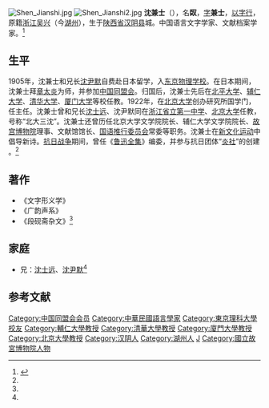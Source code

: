 [[File:Shen_Jianshi.jpg|thumb]]
[[File:Shen_Jianshi2.jpg|thumb]]
'''沈兼士'''（{{bd|1887年|7月31日|1947年|8月2日|catIdx=S沈}}），名'''臤'''，[[表字|字]]'''兼士'''，[[以字行|以字行]]，原籍[[浙江|浙江]][[吴兴|吴兴]]（今[[湖州|湖州]]），生于[[陕西省|陕西省]][[汉阴县|汉阴县]]城。中国语言文字学家、文献档案学家。<ref name=gxw>{{Cite web |url=http://www.guoxue.com/master/shenjianshi/shenjianshi.htm |title=沈兼士，国学网，于2012-7-19查阅 |accessdate=2012-07-20 |archive-date=2009-05-20 |archive-url=https://web.archive.org/web/20090520170220/http://www.guoxue.com/master/shenjianshi/shenjianshi.htm |dead-url=no }}</ref>

==生平==
1905年，沈兼士和兄长[[沈尹默|沈尹默]]自费赴日本留学，入[[东京物理学校|东京物理学校]]。在日本期间，沈兼士拜[[章太炎|章太炎]]为师，并参加[[中国同盟会|中国同盟会]]。归国后，沈兼士先后在[[北平大学|北平大学]]、[[辅仁大学|辅仁大学]]、[[清华大学|清华大学]]、[[厦门大学|厦门大学]]等校任教。1922年，在[[北京大学|北京大学]]创办研究所国学门，任主任。沈兼士曾和兄长[[沈士远|沈士远]]、沈尹默同在[[浙江省立第一中学|浙江省立第一中学]]、[[北京大学|北京大学]]任教，号称“北大三沈”。沈兼士还曾历任北京大学文学院院长、辅仁大学文学院院长、[[故宫博物院|故宫博物院]]理事、文献馆馆长、[[教育部國語推行委員會|国语推行委员会]]常委等职务。沈兼士在[[新文化运动|新文化运动]]中倡导新诗。[[抗日战争|抗日战争]]期间，曾任《[[鲁迅全集|鲁迅全集]]》编委，并参与抗日团体“[[炎社|炎社]]”的创建 。<ref name=gxw/>

==著作==
*《文字形义学》
*《广韵声系》
*《段砚斋杂文》<ref name=gxw/>

==家庭==
*兄：[[沈士远|沈士远]]、[[沈尹默|沈尹默]]<ref name=gxw/>

==参考文献==
{{Reflist|2}}

{{DEFAULTSORT:Shen沈}}
[[Category:中国同盟会会员|Category:中国同盟会会员]]
[[Category:中華民國語言學家|Category:中華民國語言學家]]
[[Category:東京理科大學校友|Category:東京理科大學校友]]
[[Category:輔仁大學教授|Category:輔仁大學教授]]
[[Category:清華大學教授|Category:清華大學教授]]
[[Category:廈門大學教授|Category:廈門大學教授]]
[[Category:北京大學教授|Category:北京大學教授]]
[[Category:汉阴人|Category:汉阴人]]
[[Category:湖州人|Category:湖州人]]
[[Category:沈姓|J]]
[[Category:國立故宮博物院人物|Category:國立故宮博物院人物]]